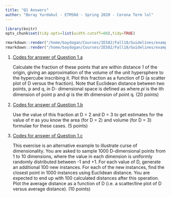 ```yaml
---
title: "Q1 Answers"
author: "Boray Yurdakul - ETM58d - Spring 2020 - Corona Term lol"
---
```

```r
library(knitr)
opts_chunk$set(tidy.opts=list(width.cutoff=60),tidy=TRUE)
```

```r
rmarkdown::render("/home/baydogan/Courses/IE582/Fall18/Guidelines/example_homework_0.Rmd",output_format="pdf_document")
rmarkdown::render("/home/baydogan/Courses/IE582/Fall18/Guidelines/example_homework_0.Rmd",output_format="html_document")
```

1. [Codes for answer of Question 1.a](https://github.com/ETM-58D/spring20-borayyurdakul/blob/master/files/q1a.html)

    Calculate the fraction of these points that are within distance 1 of the origin, giving an approximation of the volume of the unit hypersphere to the hypercube inscribing it. Plot this fraction as a function of D (a scatter plot of D versus the fraction). Note that Euclidean distance between two points, p and q, in D- dimensional space is defined as where 𝑝𝑖 is the ith dimension of point p and 𝑞𝑖 is the ith dimension of point q. (20 points)
    
2. [Codes for answer of Question 1.b](https://github.com/ETM-58D/spring20-borayyurdakul/blob/master/files/q1b.html)

    Use the value of this fraction at D = 2 and D = 3 to get estimates for the value of 𝜋 as you know the area (for D = 2) and volume (for D = 3) formulae for these cases. (5 points)
    
3. [Codes for answer of Question 1.c](https://github.com/ETM-58D/spring20-borayyurdakul/blob/master/files/q1c.html)

    This exercise is an alternative example to illustrate curse of dimensionality. You are asked to sample 1000 D-dimensional points from 1 to 10 dimensions, where the value in each dimension is uniformly randomly distributed between -1 and +1. For each value of D, generate an additional 100 new instances. For each of the new instances, find the closest point in 1000 instances using Euclidean distance. You are expected to end up with 100 calculated distances after this operation. Plot the average distance as a function of D (i.e. a scatter/line plot of D versus average distance). (10 points)